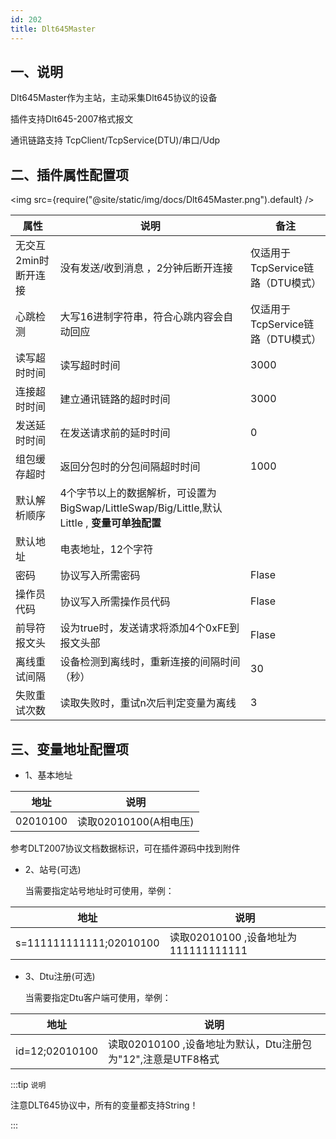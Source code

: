 ```yaml
---
id: 202
title: Dlt645Master
---
```



## 一、说明

Dlt645Master作为主站，主动采集Dlt645协议的设备

插件支持Dlt645-2007格式报文

通讯链路支持 TcpClient/TcpService(DTU)/串口/Udp

## 二、插件属性配置项

<img src={require("@site/static/img/docs/Dlt645Master.png").default} />

| 属性           |  说明                    | 备注|
| ---------------| --------------------------| ---|
| 无交互2min时断开连接         |  没有发送/收到消息 ，2分钟后断开连接             | 仅适用于TcpService链路（DTU模式）|
| 心跳检测         |  大写16进制字符串，符合心跳内容会自动回应             | 仅适用于TcpService链路（DTU模式）|
| 读写超时时间         | 读写超时时间                | 3000|
| 连接超时时间         | 建立通讯链路的超时时间                | 3000|
| 发送延时时间         | 在发送请求前的延时时间               | 0|
| 组包缓存超时         | 返回分包时的分包间隔超时时间              | 1000 |
| 默认解析顺序         | 4个字节以上的数据解析，可设置为BigSwap/LittleSwap/Big/Little,默认Little , **变量可单独配置**| |
| 默认地址         | 电表地址，12个字符              |  |
| 密码         | 协议写入所需密码              | Flase |
| 操作员代码         | 协议写入所需操作员代码              | Flase |
| 前导符报文头         | 设为true时，发送请求将添加4个0xFE到报文头部              | Flase |
| 离线重试间隔         | 设备检测到离线时，重新连接的间隔时间（秒）              | 30 |
| 失败重试次数         | 读取失败时，重试n次后判定变量为离线              | 3 |


## 三、变量地址配置项

- 1、基本地址


| 地址           |   说明                    |
| ---------------| --------------------------|
| 02010100        |  读取02010100(A相电压)      |

参考DLT2007协议文档数据标识，可在插件源码中找到附件

- 2、站号(可选)

  当需要指定站号地址时可使用，举例：

| 地址           |   说明                    |
| ---------------| --------------------------|
| s=111111111111;02010100        |  读取02010100 ,设备地址为111111111111      |

- 3、Dtu注册(可选)

  当需要指定Dtu客户端可使用，举例：

| 地址           |   说明                    |
| ---------------| --------------------------|
| id=12;02010100         |  读取02010100  ,设备地址为默认，Dtu注册包为"12",注意是UTF8格式        |


:::tip `说明`

 注意DLT645协议中，所有的变量都支持String！

:::

